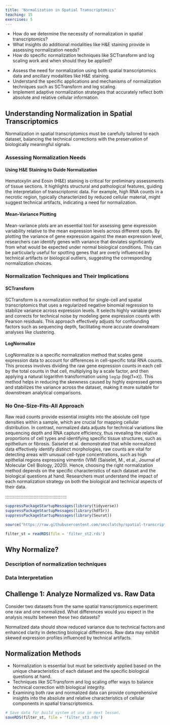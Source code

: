 ```yaml
---
title: 'Normalization in Spatial Transcriptomics'
teaching: 15
exercises: 5
---
```


:::::::::::::::::::::::::::::::::::::: questions 

- How do we determine the necessity of normalization in spatial transcriptomics?
- What insights do additional modalities like H&E staining provide in assessing normalization needs?
- How do specific normalization techniques like SCTransform and log scaling work and when should they be applied?

::::::::::::::::::::::::::::::::::::::::::::::::

::::::::::::::::::::::::::::::::::::: objectives

- Assess the need for normalization using both spatial transcriptomics data and ancillary modalities like H&E staining.
- Understand the specific applications and mechanisms of normalization techniques such as SCTransform and log scaling.
- Implement adaptive normalization strategies that accurately reflect both absolute and relative cellular information.

::::::::::::::::::::::::::::::::::::::::::::::::

## Understanding Normalization in Spatial Transcriptomics

Normalization in spatial transcriptomics must be carefully tailored to each dataset, balancing the technical corrections with the preservation of biologically meaningful signals.

### Assessing Normalization Needs

#### Using H&E Staining to Guide Normalization
Hematoxylin and Eosin (H&E) staining is critical for preliminary assessments of tissue sections. It highlights structural and pathological features, guiding the interpretation of transcriptomic data. For example, high RNA counts in a necrotic region, typically characterized by reduced cellular material, might suggest technical artifacts, indicating a need for normalization.

#### Mean-Variance Plotting
Mean-variance plots are an essential tool for assessing gene expression variability relative to the mean expression levels across different spots. By plotting the variance of gene expression against the mean expression level, researchers can identify genes with variance that deviates significantly from what would be expected under normal biological conditions. This can be particularly useful for spotting genes that are overly influenced by technical artifacts or biological outliers, suggesting the corresponding normalization choices.

### Normalization Techniques and Their Implications

#### SCTransform
SCTransform is a normalization method for single-cell and spatial transcriptomics that uses a regularized negative binomial regression to stabilize variance across expression levels. It selects highly variable genes and corrects for technical noise by modeling gene expression counts with Pearson residuals. This approach effectively adjusts for confounding factors such as sequencing depth, facilitating more accurate downstream analyses like clustering.

#### LogNormalize
LogNormalize is a specific normalization method that scales gene expression data to account for differences in cell-specific total RNA counts. This process involves dividing the raw gene expression counts in each cell by the total counts in that cell, multiplying by a scale factor, and then applying a natural logarithm transformation using `log1p` (log(1+x)). This method helps in reducing the skewness caused by highly expressed genes and stabilizes the variance across the dataset, making it more suitable for downstream analytical comparisons.

### No One-Size-Fits-All Approach
Raw read counts provide essential insights into the absolute cell type densities within a sample, which are crucial for mapping cellular distribution. In contrast, normalized data adjusts for technical variations like sequencing depth and RNA capture efficiency, thus revealing the relative proportions of cell types and identifying specific tissue structures, such as epithelium or fibrosis. Saiselet et al. demonstrated that while normalized data effectively identify distinct morphologies, raw counts are vital for detecting areas with unusual cell-type concentrations, such as high epithelial regions expressing vimentin (VIM) (Saiselet, M., et al., Journal of Molecular Cell Biology, 2020).
Hence, choosing the right normalization method depends on the specific characteristics of each dataset and the biological questions at hand. Researchers must understand the impact of each normalization strategy on both the biological and technical aspects of their data.

::::::::::::::::::::::::::::::::::::::::::::::::

```r
suppressPackageStartupMessages(library(tidyverse))
suppressPackageStartupMessages(library(hdf5r))
suppressPackageStartupMessages(library(Seurat))

source("https://raw.githubusercontent.com/smcclatchy/spatial-transcriptomics/main/code/spatial_utils.R")

filter_st = readRDS(file = 'filter_st2.rds')
```

## Why Normalize?

### Description of normalization techniques

### Data Interpretation

::::::::::::::::::::::::::::::::::::: challenge 

## Challenge 1: Analyze Normalized vs. Raw Data

Consider two datasets from the same spatial transcriptomics experiment: one raw and one normalized. What differences would you expect in the analysis results between these two datasets?

:::::::::::::::::::::::: solution 

Normalized data should show reduced variance due to technical factors and enhanced clarity in detecting biological differences. Raw data may exhibit skewed expression profiles influenced by technical artifacts.


::::::::::::::::::::::::

::::::::::::::::::::::::::::::::::::::::::::::

## Normalization Methods

::::::::::::::::::::::::::::::::::::: keypoints 

- Normalization is essential but must be selectively applied based on the unique characteristics of each dataset and the specific biological questions at hand.
- Techniques like SCTransform and log scaling offer ways to balance technical correction with biological integrity.
- Examining both raw and normalized data can provide comprehensive insights into the absolute and relative characteristics of cellular components in spatial transcriptomics.

::::::::::::::::::::::::::::::::::::::::::::::::

```r
# Save data for build system ot use in next lesson.
saveRDS(filter_st, file = 'filter_st3.rds')
```
